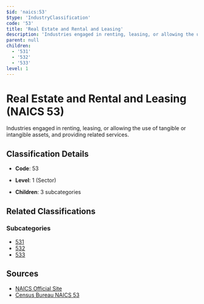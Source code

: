 ```yaml
---
$id: 'naics:53'
$type: 'IndustryClassification'
code: '53'
title: 'Real Estate and Rental and Leasing'
description: 'Industries engaged in renting, leasing, or allowing the use of tangible or intangible assets, and providing related services.'
parent: null
children:
  - '531'
  - '532'
  - '533'
level: 1
---
```


# Real Estate and Rental and Leasing (NAICS 53)

Industries engaged in renting, leasing, or allowing the use of tangible or intangible assets, and providing related services.

## Classification Details

- **Code**: 53
- **Level**: 1 (Sector)

- **Children**: 3 subcategories

## Related Classifications

### Subcategories

- [531](531.mdx)
- [532](532.mdx)
- [533](533.mdx)

## Sources

- [NAICS Official Site](https://www.census.gov/naics/)
- [Census Bureau NAICS 53](https://www.census.gov/naics/?code=53)
